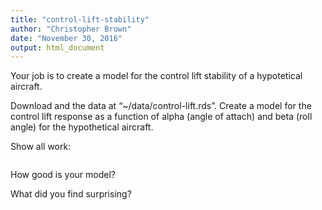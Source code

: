 ---
title: "control-lift-stability"
author: "Christopher Brown"
date: "November 30, 2016"
output: html_document
---

Your job is to create a model for the control lift stability of a hypotetical 
aircraft. 

Download and the data at "~/data/control-lift.rds". Create a model for the 
control lift response as a function of alpha (angle of attach) and 
beta (roll angle) for the hypothetical aircraft. 

Show all work:

```r

```

How good is your model?

What did you find surprising?

